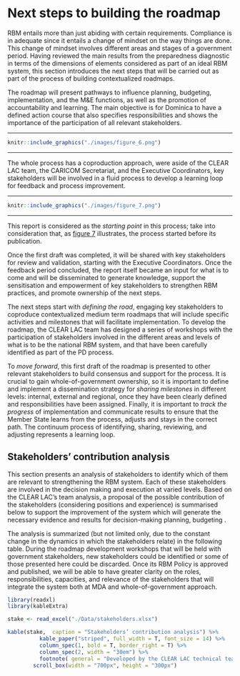 # Next steps to building the roadmap  {#section6}

RBM entails more than just abiding with certain requirements. Compliance is in adequate since it entails a change of mindset on the way things are done. This change of mindset involves different areas and stages of a government period. Having reviewed the main results from the preparedness diagnostic in terms of the dimensions of elements considered as part of an ideal RBM system, this section introduces the next steps that will be carried out as part of the process of building contextualized roadmaps. 

The roadmap will present pathways to influence planning, budgeting, implementation, and the M&E functions, as well as the promotion of accountability and learning. The main objective is for Dominica to have a defined action course that also specifies responsibilities and shows the importance of the participation of all relevant stakeholders.

***
```r
knitr::include_graphics("./images/figure_6.png")
```
***

The whole process has a coproduction approach, were aside of the CLEAR LAC team, the CARICOM Secretariat, and the Executive Coordinators, key stakeholders will be involved in a fluid process to develop a learning loop for  feedback and process improvement.

***
```r
knitr::include_graphics("./images/figure_7.png")
```
***

This report is considered as the _starting point_ in this process; take into consideration that, as [figure 7](#fig:figure7) illustrates, the process started before its publication. 

Once the first draft was completed, it will be shared with key stakeholders for review and validation, starting with the Executive Coordinators. Once the feedback period concluded, the report itself became an input for what is to come and will be disseminated to generate knowledge, support the sensitisation and empowerment of key stakeholders to strengthen RBM practices, and promote ownership of the next steps.

The next steps start with _defining the road_, engaging key stakeholders to coproduce contextualized medium term roadmaps that will include specific activities and milestones that will facilitate implementation. To develop the roadmap, the CLEAR LAC team has designed a series of workshops with the participation of stakeholders involved in the different areas and levels of what is to be the national RBM system, and that have been carefully identified as part of the PD process. 

To _move forward_, this first draft of the roadmap is presented to other relevant stakeholders to build consensus and support for the process. It is crucial to gain whole-of-government ownership, so it is important to define and implement a dissemination strategy for _sharing milestones_ in different levels: internal, external and regional, once they have been clearly defined and responsibilities have been assigned. Finally, it is important to _track the progress_ of implementation and communicate results to ensure that the Member State learns from the process, adjusts and stays in the correct path. The continuum process of identifying, sharing, reviewing, and adjusting represents a learning loop.

## Stakeholders’ contribution analysis

This section presents an analysis of stakeholders to identify which of them are relevant to strengthening the RBM system. Each of these stakeholders are involved in the decision making and execution at varied levels. Based on the CLEAR LAC’s team analysis, a proposal of the possible contribution of the stakeholders (considering positions and experience) is summarised below to support the improvement of the system which will  generate the necessary evidence and results for decision-making planning, budgeting .

The analysis is summarized (but not limited only, due to the constant change in the dynamics in which the stakeholders relate) in the following table. During the roadmap development workshops that will be held with government stakeholders, new stakeholders could be identified or some of those presented here could be discarded. Once its RBM Policy is approved and published, we will be able to have greater clarity on the roles, responsibilities, capacities, and relevance of the stakeholders that will integrate the system both at MDA and whole-of-government approach.


```r
library(readxl)
library(kableExtra)

stake <- read_excel("./Data/stakeholders.xlsx")

kable(stake,  caption = "Stakeholders’ contribution analysis") %>%
          kable_paper("striped", full_width = T, font_size = 14) %>%
          column_spec(1, bold = T, border_right = T) %>%
          column_spec(2, width = "30em") %>% 
          footnote( general = "Developed by the CLEAR LAC technical team in charge of the collaboration") %>%
        scroll_box(width = "700px", height = "300px")
          

```




